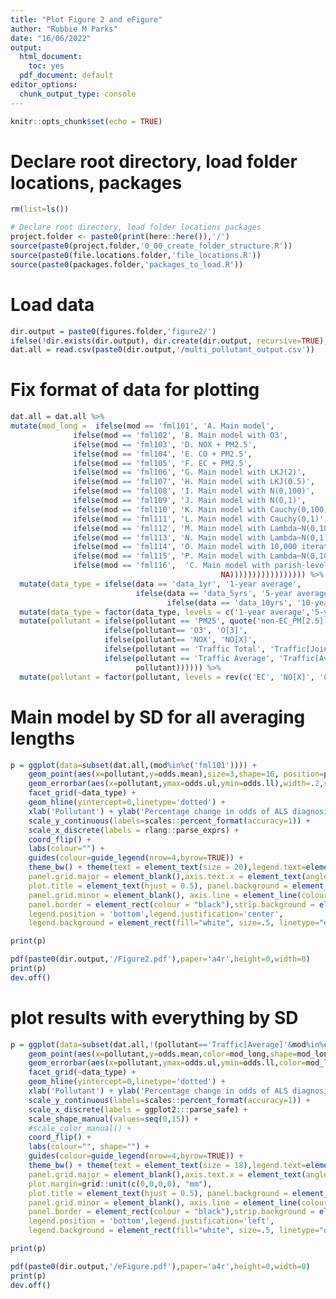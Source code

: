 ```yaml
---
title: "Plot Figure 2 and eFigure"
author: "Robbie M Parks"
date: "16/06/2022"
output:
  html_document: 
    toc: yes
  pdf_document: default
editor_options: 
  chunk_output_type: console
---
```


```r
knitr::opts_chunk$set(echo = TRUE)
```

# Declare root directory, load folder locations, packages
```r
rm(list=ls())

# Declare root directory, load folder locations packages
project.folder <- paste0(print(here::here()),'/')
source(paste0(project.folder,'0_00_create_folder_structure.R'))
source(paste0(file.locations.folder,'file_locations.R'))
source(paste0(packages.folder,'packages_to_load.R'))
```

# Load data 
```r
dir.output = paste0(figures.folder,'figure2/')
ifelse(!dir.exists(dir.output), dir.create(dir.output, recursive=TRUE), FALSE)
dat.all = read.csv(paste0(dir.output,'/multi_pollutant_output.csv'))
```

# Fix format of data for plotting 
```r
dat.all = dat.all %>%
mutate(mod_long =  ifelse(mod == 'fml101', 'A. Main model',
              ifelse(mod == 'fml102', 'B. Main model with O3',
              ifelse(mod == 'fml103', 'D. NOX + PM2.5',
              ifelse(mod == 'fml104', 'E. CO + PM2.5',
              ifelse(mod == 'fml105', 'F. EC + PM2.5',
              ifelse(mod == 'fml106', 'G. Main model with LKJ(2)',
              ifelse(mod == 'fml107', 'H. Main model with LKJ(0.5)',
              ifelse(mod == 'fml108', 'I. Main model with N(0,100)',
              ifelse(mod == 'fml109', 'J. Main model with N(0,1)',
              ifelse(mod == 'fml110', 'K. Main model with Cauchy(0,100)',
              ifelse(mod == 'fml111', 'L. Main model with Cauchy(0,1)',
              ifelse(mod == 'fml112', 'M. Main model with Lambda~N(0,100)',
              ifelse(mod == 'fml113', 'N. Main model with Lambda~N(0,1)',
              ifelse(mod == 'fml114', 'O. Main model with 10,000 iterations',
              ifelse(mod == 'fml115', 'P. Main model with Lambda~N(0,100)\nand 10,000 iterations',
              ifelse(mod == 'fml116',  'C. Main model with parish-level SES',
                                               NA))))))))))))))))) %>%
  mutate(data_type = ifelse(data == 'data_1yr', '1-year average',
                            ifelse(data == 'data_5yrs', '5-year average',
                                   ifelse(data == 'data_10yrs', '10-year average', NA)))) %>%
  mutate(data_type = factor(data_type, levels = c('1-year average','5-year average','10-year average'))) %>%
  mutate(pollutant = ifelse(pollutant == 'PM25', quote('non-EC_PM[2.5]'),
                     ifelse(pollutant== 'O3', 'O[3]',
                     ifelse(pollutant== 'NOX', 'NO[X]',
                     ifelse(pollutant == 'Traffic Total', 'Traffic[Joint]',
                     ifelse(pollutant == 'Traffic Average', 'Traffic[Average]',
                            pollutant)))))) %>%
  mutate(pollutant = factor(pollutant, levels = rev(c('EC', 'NO[X]', 'CO',  quote('non-EC_PM[2.5]'),'PM[2.5]', 'O[3]','Traffic[Joint]','Traffic[Average]' ))))

```

# Main model by SD for all averaging lengths
```r
 
p = ggplot(data=subset(dat.all,(mod%in%c('fml101')))) +
    geom_point(aes(x=pollutant,y=odds.mean),size=3,shape=16, position=position_dodge(width=0.5)) +
    geom_errorbar(aes(x=pollutant,ymax=odds.ul,ymin=odds.ll),width=.2,size=0.5, position=position_dodge(width=0.5)) +
    facet_grid(~data_type) +
    geom_hline(yintercept=0,linetype='dotted') +
    xlab('Pollutant') + ylab('Percentage change in odds of ALS diagnosis per SD increase') +
    scale_y_continuous(labels=scales::percent_format(accuracy=1)) +
    scale_x_discrete(labels = rlang::parse_exprs) + 
    coord_flip() +
    labs(colour="") +
    guides(colour=guide_legend(nrow=4,byrow=TRUE)) +
    theme_bw() + theme(text = element_text(size = 20),legend.text=element_text(size=7.5),
    panel.grid.major = element_blank(),axis.text.x = element_text(angle=0), axis.text.y = element_text(size=20),
    plot.title = element_text(hjust = 0.5), panel.background = element_blank(),
    panel.grid.minor = element_blank(), axis.line = element_line(colour = "black"),
    panel.border = element_rect(colour = "black"),strip.background = element_blank(),
    legend.position = 'bottom',legend.justification='center',
    legend.background = element_rect(fill="white", size=.5, linetype="dotted"))

print(p)

pdf(paste0(dir.output,'/Figure2.pdf'),paper='a4r',height=0,width=0)
print(p)
dev.off()
```

# plot results with everything by SD
```r
 
p = ggplot(data=subset(dat.all,!(pollutant=='Traffic[Average]'&mod%in%c('fml112','fml113','fml115')))) +
    geom_point(aes(x=pollutant,y=odds.mean,color=mod_long,shape=mod_long),size=0.7, position=position_dodge(width=0.9)) +
    geom_errorbar(aes(x=pollutant,ymax=odds.ul,ymin=odds.ll,color=mod_long),width=0,size=0.5, position=position_dodge(width=0.9)) +
    facet_grid(~data_type) +
    geom_hline(yintercept=0,linetype='dotted') +
    xlab('Pollutant') + ylab('Percentage change in odds of ALS diagnosis per SD increase') +
    scale_y_continuous(labels=scales::percent_format(accuracy=1)) +
    scale_x_discrete(labels = ggplot2:::parse_safe) + 
    scale_shape_manual(values=seq(0,15)) +
    #scale_color_manual() +
    coord_flip() +
    labs(colour="", shape="") +
    guides(colour=guide_legend(nrow=4,byrow=TRUE)) +
    theme_bw() + theme(text = element_text(size = 18),legend.text=element_text(size=9),
    panel.grid.major = element_blank(),axis.text.x = element_text(angle=0), axis.text.y = element_text(size=10),
    plot.margin=grid::unit(c(0,0,0,0), "mm"),
    plot.title = element_text(hjust = 0.5), panel.background = element_blank(),
    panel.grid.minor = element_blank(), axis.line = element_line(colour = "black"),
    panel.border = element_rect(colour = "black"),strip.background = element_blank(),
    legend.position = 'bottom',legend.justification='left',
    legend.background = element_rect(fill="white", size=.5, linetype="dotted"))

print(p)

pdf(paste0(dir.output,'/eFigure.pdf'),paper='a4r',height=0,width=0)
print(p)
dev.off()
```
